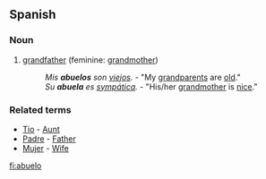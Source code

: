==Spanish==

===Noun===
{{es-noun-mf|feminine=abuela}}

# [[grandfather]] (feminine: [[grandmother]])
#: ''Mis '''abuelos''' son [[viejo]]s.'' - "My [[grandparents]] are [[old]]."
#: ''Su '''abuela''' es [[sympática]].'' - "His/her [[grandmother]] is [[nice]]."

===Related terms===
*[[Tio]] - [[Aunt]]
*[[Padre]] - [[Father]]
*[[Mujer]] - [[Wife]]
[[fi:abuelo]]